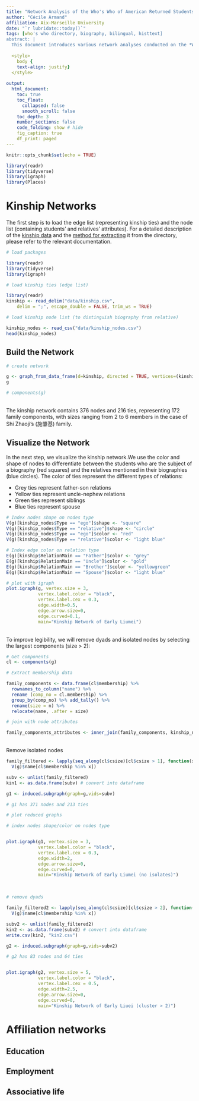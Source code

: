 ```yaml
---
title: "Network Analysis of the Who's Who of American Returned Students (1917)"
author: "Cécile Armand"
affiliation: Aix-Marseille University
date: "`r lubridate::today()`"
tags: [who's who directory, biography, bilingual, histtext]  
abstract: |
  This document introduces various network analyses conducted on the *Who's Who of American returned students* (Tsing Hua, 1917), including kinship networks and affiliation networks.     
  
  <style>
    body {
    text-align: justify}
  </style>
    
output: 
  html_document:
    toc: true
    toc_float: 
      collapsed: false
      smooth_scroll: false
    toc_depth: 3
    number_sections: false
    code_folding: show # hide
    fig_caption: true
    df_print: paged
---
```



```r
knitr::opts_chunk$set(echo = TRUE)

library(readr)
library(tidyverse)
library(igraph)
library(Places)

```

# Kinship Networks

The first step is to load the edge list (representing kinship ties) and the node list (containing students' and relatives' attributes). For a detailed description of the [kinship data](https://gitlab.com/enpchina/bookdown/youmei/Statistics.html#Kinship_ties) and the [method for extracting](https://gitlab.com/enpchina/bookdown/youmei/01_DataExtraction.html) it from the directory, please refer to the relevant documentation. 
```r

# load packages

library(readr)
library(tidyverse)
library(igraph)

# load kinship ties (edge list)

library(readr)
kinship <- read_delim("data/kinship.csv", 
    delim = ";", escape_double = FALSE, trim_ws = TRUE)

# load kinship node list (to distinguish biography from relative)

kinship_nodes <- read_csv("data/kinship_nodes.csv")
head(kinship_nodes)

```
## Build the Network
```r

# create network 

g <- graph_from_data_frame(d=kinship, directed = TRUE, vertices=(kinship_nodes))
g

# components(g)

```
<br>
The kinship network contains 376 nodes and 216 ties, representing 172 family components, with sizes ranging from 2 to 6 members in the case of Shi Zhaoji’s (施肇基) family. 

## Visualize the Network

In the next step, we visualize the kinship network.We use the color and shape of nodes to differentiate between the students who are the subject of a biography (red squares) and the relatives mentioned in their biographies (blue circles). The color of ties represent the different types of relations: 

  * Grey ties represent father-son relations
  * Yellow ties represent uncle-nephew relations
  * Green ties represent siblings 
  * Blue ties represent spouse

```r

# Index nodes shape on nodes type 
V(g)[kinship_nodes$Type == "ego"]$shape <- "square"
V(g)[kinship_nodes$Type == "relative"]$shape <- "circle"
V(g)[kinship_nodes$Type == "ego"]$color <- "red"
V(g)[kinship_nodes$Type == "relative"]$color <- "light blue"

# Index edge color on relation type 
E(g)[kinship$RelationMain == "Father"]$color <- "grey"
E(g)[kinship$RelationMain == "Uncle"]$color <- "gold"
E(g)[kinship$RelationMain == "Brother"]$color <- "yellowgreen"
E(g)[kinship$RelationMain == "Spouse"]$color <- "light blue"

# plot with igraph 
plot.igraph(g, vertex.size = 3, 
            vertex.label.color = "black", 
            vertex.label.cex = 0.3, 
            edge.width=0.5,
            edge.arrow.size=0, 
            edge.curved=0.1, 
            main="Kinship Network of Early Liumei")

```
<br>
To improve legibility, we will remove dyads and isolated nodes by selecting the largest components (size > 2): 
```r
# Get components
cl <- components(g)

# Extract membership data 

family_components <- data.frame(cl$membership) %>% 
  rownames_to_column("name") %>%
  rename (comp_no = cl.membership) %>% 
  group_by(comp_no) %>% add_tally() %>%
  rename(size = n) %>% 
  relocate(name, .after = size) 

# join with node attributes 

family_components_attributes <- inner_join(family_components, kinship_nodes)

```
<br>
Remove isolated nodes
```r

family_filtered <- lapply(seq_along(cl$csize)[cl$csize > 1], function(x) 
  V(g)$name[cl$membership %in% x])

subv <- unlist(family_filtered)
kin1 <- as.data.frame(subv) # convert into dataframe

g1 <- induced.subgraph(graph=g,vids=subv)

# g1 has 371 nodes and 213 ties 

# plot reduced graphs

# index nodes shape/color on nodes type 


plot.igraph(g1, vertex.size = 3, 
            vertex.label.color = "black", 
            vertex.label.cex = 0.3, 
            edge.width=2,
            edge.arrow.size=0, 
            edge.curved=0, 
            main="Kinship Network of Early Liumei (no isolates)")


```
<br>

```r
# remove dyads 

family_filtered2 <- lapply(seq_along(cl$csize)[cl$csize > 2], function(x) 
  V(g)$name[cl$membership %in% x])

subv2 <- unlist(family_filtered2)
kin2 <- as.data.frame(subv2) # convert into dataframe
write.csv(kin2, "kin2.csv")

g2 <- induced.subgraph(graph=g,vids=subv2)

# g2 has 83 nodes and 64 ties 


plot.igraph(g2, vertex.size = 5, 
            vertex.label.color = "black", 
            vertex.label.cex = 0.5, 
            edge.width=2.5,
            edge.arrow.size=0, 
            edge.curved=0, 
            main="Kinship Network of Early Liuei (cluster > 2)")


```

# Affiliation networks

## Education
## Employment
## Associative life


